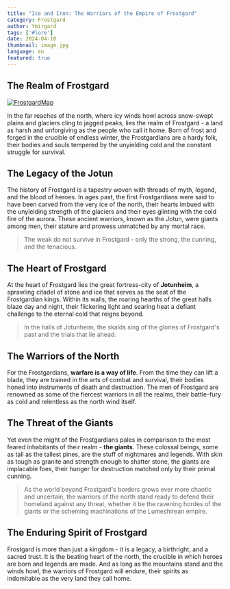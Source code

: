 ```yaml
---
title: "Ice and Iron: The Warriors of the Empire of Frostgard"
category: Frostgard
author: Ymirgard
tags: ['#lore']
date: 2024-04-10
thumbnail: image.jpg
language: en
featured: true
---
```


## The Realm of Frostgard

[![FrostgardMap](https://i.imgur.com/ETqXJ23.png)](https://i.imgur.com/ETqXJ23.png)

In the far reaches of the north, where icy winds howl across snow-swept plains and glaciers cling to jagged peaks, lies the realm of Frostgard - a land as harsh and unforgiving as the people who call it home. Born of frost and forged in the crucible of endless winter, the Frostgardians are a hardy folk, their bodies and souls tempered by the unyielding cold and the constant struggle for survival.

## The Legacy of the Jotun

The history of Frostgard is a tapestry woven with threads of myth, legend, and the blood of heroes. In ages past, the first Frostgardians were said to have been carved from the very ice of the north, their hearts imbued with the unyielding strength of the glaciers and their eyes glinting with the cold fire of the aurora. These ancient warriors, known as the Jotun, were giants among men, their stature and prowess unmatched by any mortal race.

> The weak do not survive in Frostgard - only the strong, the cunning, and the tenacious.

## The Heart of Frostgard

At the heart of Frostgard lies the great fortress-city of **Jotunheim**, a sprawling citadel of stone and ice that serves as the seat of the Frostgardian kings. Within its walls, the roaring hearths of the great halls blaze day and night, their flickering light and searing heat a defiant challenge to the eternal cold that reigns beyond.

> In the halls of Jotunheim, the skalds sing of the glories of Frostgard's past and the trials that lie ahead.

## The Warriors of the North

For the Frostgardians, **warfare is a way of life**. From the time they can lift a blade, they are trained in the arts of combat and survival, their bodies honed into instruments of death and destruction. The men of Frostgard are renowned as some of the fiercest warriors in all the realms, their battle-fury as cold and relentless as the north wind itself.

## The Threat of the Giants

Yet even the might of the Frostgardians pales in comparison to the most feared inhabitants of their realm - **the giants**. These colossal beings, some as tall as the tallest pines, are the stuff of nightmares and legends. With skin as tough as granite and strength enough to shatter stone, the giants are implacable foes, their hunger for destruction matched only by their primal cunning.

> As the world beyond Frostgard's borders grows ever more chaotic and uncertain, the warriors of the north stand ready to defend their homeland against any threat, whether it be the ravening hordes of the giants or the scheming machinations of the Lumeshirean empire.

## The Enduring Spirit of Frostgard

Frostgard is more than just a kingdom - it is a legacy, a birthright, and a sacred trust. It is the beating heart of the north, the crucible in which heroes are born and legends are made. And as long as the mountains stand and the winds howl, the warriors of Frostgard will endure, their spirits as indomitable as the very land they call home.
